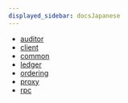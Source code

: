 ```yaml
---
displayed_sidebar: docsJapanese
---
```


* [auditor](./auditor)
* [client](./client)
* [common](./common)
* [ledger](./ledger)
* [ordering](./ordering)
* [proxy](./proxy)
* [rpc](./rpc)
